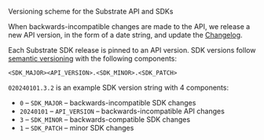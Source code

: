 
<Callout emoji="֍">Versioning scheme for the Substrate API and SDKs</Callout>

When backwards-incompatible changes are made to the API, we release a new API version, in the form of a date string, and update the [Changelog](/changelog).

Each Substrate SDK release is pinned to an API version.
SDK versions follow [semantic versioning](https://semver.org/) with the following components:

`<SDK_MAJOR><API_VERSION>.<SDK_MINOR>.<SDK_PATCH>`

`020240101.3.2` is an example SDK version string with 4 components:

- `0` – `SDK_MAJOR` – backwards-incompatible SDK changes
- `20240101` – `API_VERSION` – backwards-incompatible API changes
- `3` – `SDK_MINOR` – backwards-compatible SDK changes
- `1` – `SDK_PATCH` – minor SDK changes
